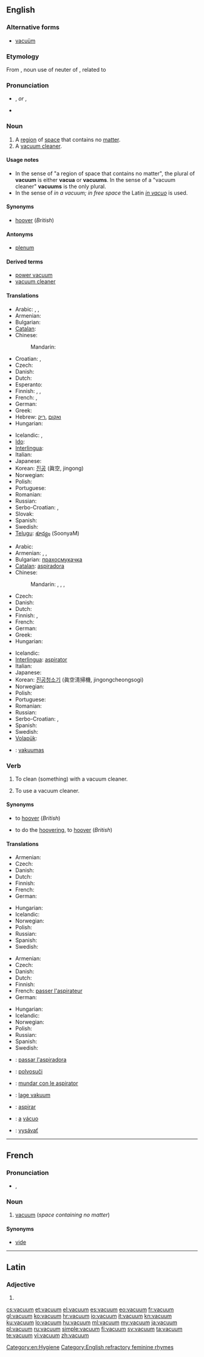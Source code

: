 ==English==

===Alternative forms===
* [[vacuüm]] {{qualifier|rare}}

===Etymology===
From {{etyl|la}} {{term|vacuum||lang=la|an empty space, void}}, noun use of neuter of {{term|vacuus||lang=la|empty}}, related to {{term|vaco|vacare|lang=la|be empty}}

===Pronunciation===
* {{IPA|/ˈvækjuəm/}}, {{SAMPA|/"v{kju@m/}} ''or'' {{IPA|/ˈvækjuːm/}}, {{SAMPA|/"v{kju:m/}}
* {{audio|En-us-vacuum.ogg|Audio (US)}}

===Noun===
{{wikipedia}}
{{en-noun|pl2=vacua}} {{italbrac|see [[#Usage notes|usage notes]]}}

# A [[region]] of [[space]] that contains no [[matter]].
# A [[vacuum cleaner]].

====Usage notes====
* In the sense of "a region of space that contains no matter", the plural of '''vacuum''' is either '''vacua''' or '''vacuums'''. In the sense of a "vacuum cleaner" '''vacuums''' is the only plural.
* In the sense of ''in a vacuum; in free space'' the Latin ''[[in vacuo]]'' is used.

====Synonyms====
* {{sense|vacuum cleaner}} [[hoover]] (''British'')

====Antonyms====
* {{sense|region of space that contains no matter}} [[plenum]]

====Derived terms====
* [[power vacuum]]
* [[vacuum cleaner]]

====Translations====
{{trans-top|region of space that contains no matter}}
* Arabic: {{t|ar|خلاء|m|tr=khalaa'}},  {{t|ar|فراغ|m|tr=faraagh}},  {{t|ar|فضاء|m|tr=faDaa'}}
* Armenian: {{t-|hy|վակուում|tr=vakuum}}
* Bulgarian: {{t+|bg|вакуум|m|tr=vakuum}}
* [[Catalan]]: {{t|ca|buit|m}}
* Chinese:
*: Mandarin: {{t-|cmn|真空|tr=zhēnkōng|sc=Hani}}
* Croatian: {{t-|hr|vakuum|m}}, {{t-|hr|vakum|m}}
* Czech: {{t+|cs|vakuum|n}}
* Danish: {{t-|da|vakuum|n}}
* Dutch: {{t+|nl|vacuüm|n}}
* Esperanto: {{t|eo|vakuo}}
* Finnish: {{t+|fi|tyhjiö}}, {{t-|fi|vakuumi}}, {{t-|fi|tyhjö}}
* French: {{t+|fr|vide|m}}, {{t+|fr|vacuum|m}}
* German: {{t+|de|Vakuum|n}}
* Greek: {{t+|el|κενό|n|tr=kenó}}
* Hebrew: [[ואקום]] {{m}} ,[[ריק]] {{m}}
* Hungarian: {{t+|hu|vákuum}}
{{trans-mid}}
* Icelandic: {{t+|is|lofttæmi|n}}, {{t+|is|lofttóm|n}}
* [[Ido]]: {{t|io|vakuo}}
* [[Interlingua]]: {{t|ia|vacuo}}
* Italian: {{t+|it|vuoto|m}}
* Japanese: {{t+|ja|真空|tr=しんくう, shinkū}}
* Korean: [[진공]] (眞空, jingong)
* Norwegian: {{t+|no|vakuum|n}}
* Polish: {{t+|pl|próżnia|f}}
* Portuguese: {{t+|pt|vácuo|m}}
* Romanian: {{t+|ro|vid|n}}
* Russian: {{t+|ru|вакуум|m|tr=vákuum}}
* Serbo-Croatian: {{t|sh|vakuum|xs=Serbo-Croatian}},  {{t|sh|zrakoprazan prostor|xs=Serbo-Croatian}}
* Slovak: {{t-|sk|vákuum}}
* Spanish: {{t+|es|vacío|m}}
* Swedish: {{t|sv|vakuum|n}}
* [[Telugu]]: [[శూన్యం]] (SoonyaM)
{{trans-bottom}}

{{trans-top|vacuum cleaner}}
* Arabic: {{t|ar|مكنسة كهربائية|f|tr=miknasa kahraba'íyya}}
* Armenian: {{t-|hy|փոշեկուլ|tr=p'ošekul}}, {{t-|hy|փոշեծծիչ|tr=p'ošeççič}}, {{t-|hy|պիլասոս|tr=pilasos}}
* Bulgarian: [[прахосмукачка]] {{f}}
* [[Catalan]]: [[aspiradora]] {{f}}
* Chinese:
*: Mandarin: {{t|cmn|吸塵器|sc=Hani}},  {{t|cmn|吸尘器|tr=xīchénqì|sc=Hani}},  {{t|cmn|真空吸塵器|sc=Hani}},  {{t|cmn|真空吸尘器|tr=zhēnkōng xīchénqì|sc=Hani}}
* Czech: {{t-|cs|vysavač|m}}
* Danish: {{t+|da|støvsuger|c}}
* Dutch: {{t+|nl|stofzuiger|m}}
* Finnish: {{t+|fi|imuri}}, {{t+|fi|pölynimuri}}
* French: {{t+|fr|aspirateur|m}}
* German: {{t+|de|Staubsauger|m}}
* Greek: {{t+|el|ηλεκτρική σκούπα|f|tr=ilektrikí skoúpa}}
* Hungarian: {{t+|hu|porszívó}}
{{trans-mid}}
* Icelandic: {{t-|is|ryksuga|f}}
* [[Interlingua]]: [[aspirator#Interlingua|aspirator]]
* Italian: {{t+|it|aspirapolvere|m}}
* Japanese: {{t-|ja|掃除機|tr=そうじき, sōjiki}}
* Korean: [[진공청소기]] (眞空淸掃機, jingongcheongsogi)
* Norwegian: {{t-|no|støvsuger}}
* Polish: {{t+|pl|odkurzacz|m}}
* Portuguese: {{t|pt|aspirador de pó|m}}
* Romanian: {{t-|ro|aspirator|n}}
* Russian: {{t+|ru|пылесос|m|tr=pylesós}}
* Serbo-Croatian: {{t|sh|usisač|xs=Serbo-Croatian}},  {{t|sh|usisavač|xs=Serbo-Croatian}}
* Spanish: {{t-|es|aspiradora|f}}
* Swedish: {{t|sv|dammsugare|c}}
* [[Volapük]]: {{t|vo|püfisugian}}
{{trans-bottom}}

{{checktrans-top}}
* {{ttbc|lt}}: [[vakuumas]] {{m}}
{{trans-bottom}}

===Verb===
{{en-verb}}

# {{transitive}} To clean (something) with a vacuum cleaner.
# {{intransitive}} To use a vacuum cleaner.

====Synonyms====
* {{sense|transitive sense}} to [[hoover]] (''British'')
* {{sense|intransitive sense}} to do the [[hoovering]], to [[hoover]] (''British'')

====Translations====
{{trans-top|transitive: to clean with a vacuum cleaner}}
* Armenian: {{t-|hy|պիլասոս անել|tr=pilasos anel}}
* Czech: {{t-|cs|vysát}}
* Danish: {{t|da|støvsuge}}
* Dutch: {{t+|nl|stofzuigen}}
* Finnish: {{t+|fi|imuroida}}
* French: {{t|fr|passer l'aspirateur}}
* German: {{t-|de|staubsaugen}}
{{trans-mid}}
* Hungarian: {{t-|hu|porszívózik}}
* Icelandic: {{t-|is|ryksuga}}
* Norwegian: {{t|no|støvsuge}}
* Polish: {{t|pl|odkurzać}}
* Russian: {{t|ru|пылесосить|tr=pylesósit'}} {{impf}}
* Spanish: {{t+|es|aspirar}}
* Swedish: {{t|sv|dammsuga}}
{{trans-bottom}}

{{trans-top|transitive: to use a vacuum cleaner}}
* Armenian: {{t-|hy|պիլասոս անել|tr=pilasos anel}}
* Czech: {{t-|cs|vysát}}
* Danish: {{t|da|støvsuge}}
* Dutch: {{t+|nl|stofzuigen}}
* Finnish: {{t+|fi|imuroida}}
* French: [[passer l'aspirateur]]
* German: {{t-|de|staubsaugen}}
{{trans-mid}}
* Hungarian: {{t-|hu|porszívózik}}
* Icelandic: {{t-|is|ryksuga}}
* Norwegian: {{t|no|støvsuge}}
* Polish: {{t|pl|odkurzać}}
* Russian: {{t|ru|пылесосить|tr=pylesósit'}} {{impf}}
* Spanish: {{t+|es|aspirar}}
* Swedish: {{t|sv|dammsuga}}
{{trans-bottom}}

{{checktrans-top}}
* {{ttbc|ca}}: [[passar l'aspiradora]]
* {{ttbc|eo}}: [[polvosuĉi]]
* {{ttbc|ia}}: [[mundar con le aspirator]]
* {{ttbc|no}}: [[lage vakuum]]
* {{ttbc|pt}}: [[aspirar]]
* {{ttbc|pt}}: [[a]] [[vácuo]]
* {{ttbc|sk}}: [[vysávať]]
{{trans-bottom}}

[[Category:en:Hygiene]]
[[Category:English refractory feminine rhymes]]

----

==French==

===Pronunciation===
* {{IPA|/va.kɥɔm/|lang=fr}}, {{SAMPA|/va.kHOm/}}

===Noun===
{{fr-noun|m}}

# [[vacuum]] (''space containing no matter'')

====Synonyms====
* [[vide#French|vide]]

----

==Latin==

===Adjective===
{{la-adj-form|vacuum}}

# {{inflection of|vacuus|vacuus|nom|n|s|lang=la}}

[[cs:vacuum]]
[[et:vacuum]]
[[el:vacuum]]
[[es:vacuum]]
[[eo:vacuum]]
[[fr:vacuum]]
[[gl:vacuum]]
[[ko:vacuum]]
[[hr:vacuum]]
[[io:vacuum]]
[[it:vacuum]]
[[kn:vacuum]]
[[ku:vacuum]]
[[lo:vacuum]]
[[hu:vacuum]]
[[ml:vacuum]]
[[my:vacuum]]
[[ja:vacuum]]
[[pl:vacuum]]
[[ru:vacuum]]
[[simple:vacuum]]
[[fi:vacuum]]
[[sv:vacuum]]
[[ta:vacuum]]
[[te:vacuum]]
[[vi:vacuum]]
[[zh:vacuum]]